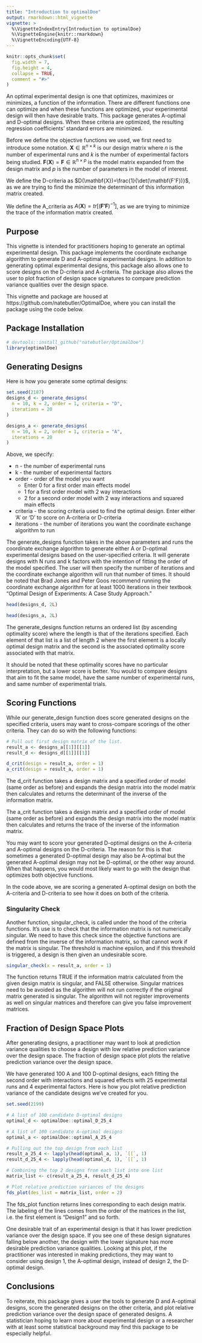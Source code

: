 ```yaml
---
title: "Introduction to optimalDoe"
output: rmarkdown::html_vignette
vignette: >
  %\VignetteIndexEntry{Introduction to optimalDoe}
  %\VignetteEngine{knitr::rmarkdown}
  %\VignetteEncoding{UTF-8}
---
```


```r
knitr::opts_chunk$set(
  fig.width = 7,
  fig.height = 4,
  collapse = TRUE,
  comment = "#>"
)
```

An optimal experimental design is one that optimizes, maximizes or minimizes, a function of the information. There are different functions one can optimize and when these functions are optimized, your experimental design will then have desirable traits. This package generates A-optimal and D-optimal designs. When these criteria are optimized, the resulting regression coefficients' standard errors are minimized. 

Before we define the objective functions we used, we first need to introduce some notation. $\mathbf{X}\in\mathbb{R}^{n\times k}$ is our design matrix where $n$ is the number of experimental runs and $k$ is the number of experimental factors being studied. $\mathbf{F}(\mathbf{X})=\mathbf{F}\in\mathbb{R}^{n\times p}$ is the model matrix expanded from the design matrix and $p$ is the number of parameters in the model of interest. 

We define the D-criteria as $D(\mathbf{X})=\frac{1}{\det(\mathbf{F'F})}$, as we are trying to find the minimize the determinant of this information matrix created.

We define the A_criteria as $A(\mathbf{X})=tr[(\mathbf{F'F})^{-1}]$, as we are trying to minimize the trace of the information matrix created.

## Purpose

This vignette is intended for practitioners hoping to generate an optimal experimental design. This package implements the coordinate exchange algorithm to generate D and A-optimal experimental designs. In addition to generating optimal experimental designs, this package also allows one to score designs on the D-criteria and A-criteria. The package also allows the user to plot fraction of design space signatures to compare prediction variance qualities over the design space. 

This vignette and package are housed at https://github.com/natebutler/OptimalDoe, where you can install the package using the code below.

## Package Installation
```r
# devtools::install_github("natebutler/OptimalDoe")
library(optimalDoe)
```
## Generating Designs
Here is how you generate some optimal designs:
```r
set.seed(2187)
designs_d <- generate_designs(
  n = 10, k = 2, order = 1, criteria = "D",
  iterations = 20
)

designs_a <- generate_designs(
  n = 10, k = 2, order = 1, criteria = "A",
  iterations = 20
)
```
Above, we specify: 

* n - the number of experimental runs 
* k - the number of experimental factors  
* order - order of the model you want 
  + Enter 0 for a first order main effects model 
  + 1 for a first order model with 2 way interactions 
  + 2 for a second order model with 2 way interactions and squared main effects 
* criteria - the scoring criteria used to find the optimal design. Enter 
either 'A' or 'D' to score on A-criteria or D-criteria 
* iterations - the number of iterations you want the coordinate exchange algorithm to run 

The generate_designs function takes in the above parameters and runs the coordinate exchange algorithm to generate either A or D-optimal experimental designs based on the user-specified criteria. It will generate designs with N runs and k factors with the intention of fitting the order of the model specified. The user will then specify the number of iterations and the coordinate exchange algorithm will run that number of times. It should be noted that Brad Jones and Peter Goos recommend running the coordinate exchange algorithm for at least 1000 iterations in their textbook "Optimal Design of Experiments: A Case Study Approach." 

```r
head(designs_d, 2L)

head(designs_a, 2L)
```
The generate_designs function returns an ordered list (by ascending optimality score) where the length is that of the iterations specified. Each element of that list is a list of length 2 where the first element is a locally optimal design matrix and the second is the associated optimality score associated with that matrix. 

It should be noted that these optimality scores have no particular interpretation, but a lower score is better. You would to compare designs that aim to fit the same model, have the same number of experimental runs, and same number of experimental trials. 


## Scoring Functions
While our generate_design function does score generated designs on the specified criteria, users may want to cross-compare scorings of the other criteria. They can do so with the following functions:
```r
# Pull out first design matrix of the list.
result_a <- designs_a[[1]][[1]]
result_d <- designs_d[[1]][[1]]

d_crit(design = result_a, order = 1)
a_crit(design = result_a, order = 1)
```
The d_crit function takes a design matrix and a specified order of model (same order as before) and expands the design matrix into the model matrix then calculates and returns the determinant of the inverse of the information matrix. 

The a_crit function takes a design matrix and a specified order of model (same order as before) and expands the design matrix into the model matrix then calculates and returns the trace of the inverse of the information matrix. 

You may want to score your generated D-optimal designs on the A-criteria and A-optimal designs on the D-criteria. The reason for this is that sometimes a generated D-optimal design may also be A-optimal but the generated A-optimal design may not be D-optimal, or the other way around. When that happens, you would most likely want to go with the design that optimizes both objective functions. 

In the code above, we are scoring a generated A-optimal design on both the A-criteria and D-criteria to see how it does on both of the criteria. 

### Singularity Check
Another function, singular_check, is called under the hood of the criteria functions. It's use is to check that the information matrix is not numerically singular. We need to have this check since the objective functions are defined from the inverse of the information matrix, so that cannot work if the matrix is singular. The threshold is machine epsilon, and if this threshold is triggered, a design is then given an undesirable score. 
```r
singular_check(x = result_a, order = 1)
```
The function returns TRUE if the information matrix calculated from the given design matrix is singular, and FALSE otherwise. Singular matrices need to be avoided as the algorithm will not run correctly if the original matrix generated is singular. The algorithm will not register improvements as well on singular matrices and therefore can give you false improvement matrices. 

## Fraction of Design Space Plots
After generating designs, a practitioner may want to look at prediction variance qualities to choose a design with low relative prediction variance over the design space. The fraction of design space plot plots the relative prediction variance over the design space. 

We have generated 100 A and 100 D-optimal designs, each fitting the second order with interactions and squared effects with 25 experimental runs and 4 experimental factors. Here is how you plot relative prediction variance of the candidate designs we've created for you.
```r
set.seed(2199)

# A list of 100 candidate D-optimal designs
optimal_d <- optimalDoe::optimal_D_25_4

# A list of 100 candidate A-optimal designs
optimal_a <- optimalDoe::optimal_A_25_4

# Pulling out the top design from each list
result_a_25_4 <- lapply(head(optimal_a, 1), `[[`, 1)
result_d_25_4 <- lapply(head(optimal_d, 1), `[[`, 1)

# Combining the top 2 designs from each list into one list
matrix_list <- c(result_a_25_4, result_d_25_4)

# Plot relative prediction variances of the designs
fds_plot(des_list = matrix_list, order = 2)
```


The fds_plot function returns lines corresponding to each design matrix. The labeling of the lines comes from the order of the matrices in the list, i.e. the first element is "Design1" and so forth. 

One desirable trait of an experimental design is that it has lower prediction variance over the design space. If you see one of these design signatures falling below another, the design with the lower signature has more desirable prediction variance qualities. Looking at this plot, if the practitioner was interested in making predictions, they may want to consider using design 1, the A-optimal design, instead of design 2, the D-optimal design. 

## Conclusions 

To reiterate, this package gives a user the tools to generate D and A-optimal designs, score the generated designs on the other criteria, and plot relative prediction variance over the design space of generated designs. A statistician hoping to learn more about experimental design or a researcher with at least some statistical background may find this package to be especially helpful.



